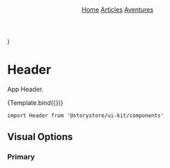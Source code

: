 
<Meta title="Components/Header" component={Header} />

  <Header {...args}>
    <HeaderNavFill />
    <HeaderNavItem active>
      <a href="#">Home</a>
    </HeaderNavItem>
    <HeaderNavItem>
      <a href="#">Articles</a>
    </HeaderNavItem>
    <HeaderNavItem>
      <a href="#">Aventures</a>
    </HeaderNavItem>
    <HeaderNavFill />
    <HeaderNavItem compact variant="icon">
      <a href="#">
        <HeartIcon aria-label="Check-ins" />
      </a>
    </HeaderNavItem>
    <HeaderNavItem compact variant="icon">
      <a href="#">
        <CheckInIcon aria-label="Home" />
      </a>
    </HeaderNavItem>
  </Header>
)

# Header

App Header.

<Canvas withSource="open">
  <Story
    name="Header"
    args={{
      logo: LogoIcon,
      quiet: true,
    }}
  >
    {Template.bind({})}
  </Story>
</Canvas>

```
import Header from '@storystore/ui-kit/components'
```

<ArgsTable story="Header" />

## Visual Options

### Primary

<Canvas>
  <Template variant="primary" logo={LogoIcon} />
</Canvas>

### Quiet Primary

<Canvas>
  <Template variant="primary" quiet logo={LogoIcon} />
</Canvas>

### Secondary

<Canvas>
  <Template variant="secondary" logo={LogoIcon} />
</Canvas>

### Quiet Secondary

<Canvas>
  <Template variant="secondary" quiet logo={LogoIcon} />
</Canvas>

### Accent

<Canvas>
  <Template variant="accent" logo={LogoIcon} />
</Canvas>

### Quiet Accent

<Canvas>
  <Template variant="accent" quiet logo={LogoIcon} />
</Canvas>
